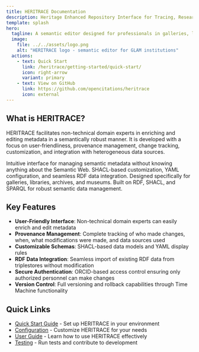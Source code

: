 ```yaml
---
title: HERITRACE Documentation
description: Heritage Enhanced Repository Interface for Tracing, Research, Archival Curation, and Engagement
template: splash
hero:
  tagline: A semantic editor designed for professionals in galleries, libraries, archives, and museums (GLAM)
  image:
    file: ../../assets/logo.png
    alt: "HERITRACE logo - semantic editor for GLAM institutions"
  actions:
    - text: Quick Start
      link: /heritrace/getting-started/quick-start/
      icon: right-arrow
      variant: primary
    - text: View on GitHub
      link: https://github.com/opencitations/heritrace
      icon: external
---
```



## What is HERITRACE?

HERITRACE facilitates non-technical domain experts in enriching and editing metadata in a semantically robust manner. It is developed with a focus on user-friendliness, provenance management, change tracking, customization, and integration with heterogeneous data sources.

<CardGrid>
	<Card title="For End Users" icon="open-book">
		Intuitive interface for managing semantic metadata without knowing anything about the Semantic Web.
	</Card>
	<Card title="For Developers" icon="setting">
		SHACL-based customization, YAML configuration, and seamless RDF data integration.
	</Card>
	<Card title="GLAM Focused" icon="star">
		Designed specifically for galleries, libraries, archives, and museums.
	</Card>
	<Card title="Semantic Web" icon="puzzle">
		Built on RDF, SHACL, and SPARQL for robust semantic data management.
	</Card>
</CardGrid>

## Key Features

- **User-Friendly Interface**: Non-technical domain experts can easily enrich and edit metadata
- **Provenance Management**: Complete tracking of who made changes, when, what modifications were made, and data sources used
- **Customizable Schemas**: SHACL-based data models and YAML display rules
- **RDF Data Integration**: Seamless import of existing RDF data from triplestores without modification
- **Secure Authentication**: ORCID-based access control ensuring only authorized personnel can make changes
- **Version Control**: Full versioning and rollback capabilities through Time Machine functionality

## Quick Links

- [Quick Start Guide](/heritrace/getting-started/quick-start/) - Set up HERITRACE in your environment
- [Configuration](/heritrace/configuration/app-settings/) - Customize HERITRACE for your needs
- [User Guide](/heritrace/user-guide/overview/) - Learn how to use HERITRACE effectively
- [Testing](/heritrace/testing/running-tests/) - Run tests and contribute to development
